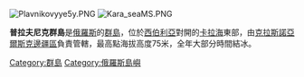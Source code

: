 [[Image:Plavnikovyye5y.PNG|thumb]]
[[Image:Kara_seaMS.PNG|thumb]]

'''普拉夫尼克群島'''是[[俄羅斯|俄羅斯]]的[[群島|群島]]，位於[[西伯利亞|西伯利亞]]對開的[[卡拉海|卡拉海]]東部，由[[克拉斯諾亞爾斯克邊疆區|克拉斯諾亞爾斯克邊疆區]]負責管轄，最高點海拔高度75米，全年大部分時間結冰。

{{coord|74|10|N|85|15|E|display=title|region:RU_type:isle_source:nlwiki}}

[[Category:群島|Category:群島]]
[[Category:俄羅斯島嶼|Category:俄羅斯島嶼]]

{{Russia-geo-stub}}